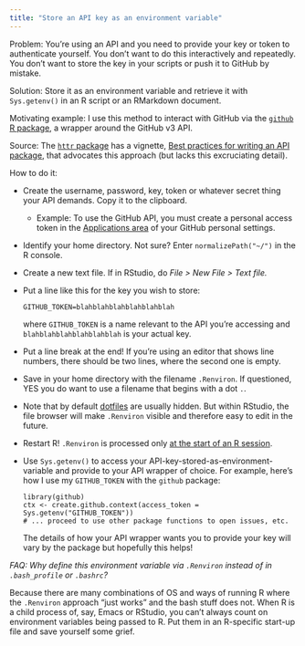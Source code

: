 ```yaml
---
title: "Store an API key as an environment variable"
---
```


Problem: You're using an API and you need to provide your key or token to authenticate yourself. You don't want to do this interactively and repeatedly. You  don't want to store the key in your scripts or push it to GitHub by mistake.

Solution: Store it as an environment variable and retrieve it with `Sys.getenv()` in an R script or an RMarkdown document.

Motivating example: I use this method to interact with GitHub via the [`github` R package](https://github.com/cscheid/rgithub), a wrapper around the GitHub v3 API.

Source: The [`httr` package](https://github.com/hadley/httr) has a vignette, [Best practices for writing an API package](http://cran.r-project.org/web/packages/httr/vignettes/api-packages.html), that advocates this approach (but lacks this excruciating detail).

How to do it:

  * Create the username, password, key, token or whatever secret thing your API demands. Copy it to the clipboard.
  
    - Example: To use the GitHub API, you must create a personal access token in the [Applications area](https://github.com/settings/applications) of your GitHub personal settings.
    
  * Identify your home directory. Not sure? Enter `normalizePath("~/")` in the R console.
  
  * Create a new text file. If in RStudio, do *File > New File > Text file.*
  
  * Put a line like this for the key you wish to store:
  
        GITHUB_TOKEN=blahblahblahblahblahblah
        
    where `GITHUB_TOKEN` is a name relevant to the API you're accessing and `blahblahblahblahblahblah` is your actual key.
    
  * Put a line break at the end! If you're using an editor that shows line numbers, there should be two lines, where the second one is empty.
  
  * Save in your home directory with the filename `.Renviron`. If questioned, YES you do want to use a filename that begins with a dot `.`.
  
  * Note that by default [dotfiles](http://linux.about.com/cs/linux101/g/dot_file.htm) are usually hidden. But within RStudio, the file browser will make `.Renviron` visible and therefore easy to edit in the future.
  
  * Restart R! `.Renviron` is processed only [at the start of an R session](http://stat.ethz.ch/R-manual/R-patched/library/base/html/Startup.html).
  
  * Use `Sys.getenv()` to access your API-key-stored-as-environment-variable and provide to your API wrapper of choice. For example, here's how I use my `GITHUB_TOKEN` with the `github` package:
  
        library(github)
        ctx <- create.github.context(access_token = Sys.getenv("GITHUB_TOKEN"))
        # ... proceed to use other package functions to open issues, etc.
    
    The details of how your API wrapper wants you to provide your key will vary by the package but hopefully this helps!

*FAQ: Why define this environment variable via `.Renviron` instead of in `.bash_profile` or `.bashrc`?*

Because there are many combinations of OS and ways of running R where the `.Renviron` approach "just works" and the bash stuff does not. When R is a child process of, say, Emacs or RStudio, you can't always count on environment variables being passed to R. Put them in an R-specific start-up file and save yourself some grief.
